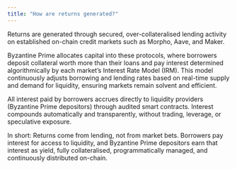 ```yaml
---
title: "How are returns generated?"
---
```


Returns are generated through secured, over-collateralised lending activity on established on-chain credit markets such as Morpho, Aave, and Maker.

Byzantine Prime allocates capital into these protocols, where borrowers deposit collateral worth more than their loans and pay interest determined algorithmically by each market’s Interest Rate Model (IRM). This model continuously adjusts borrowing and lending rates based on real-time supply and demand for liquidity, ensuring markets remain solvent and efficient.

All interest paid by borrowers accrues directly to liquidity providers (Byzantine Prime depositors) through audited smart contracts. Interest compounds automatically and transparently, without trading, leverage, or speculative exposure.

In short: Returns come from lending, not from market bets. Borrowers pay interest for access to liquidity, and Byzantine Prime depositors earn that interest as yield, fully collateralised, programmatically managed, and continuously distributed on-chain.